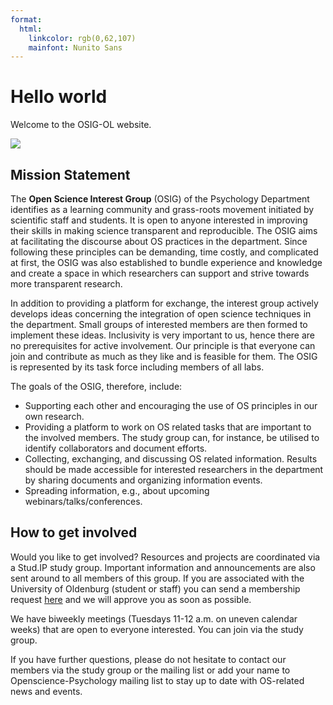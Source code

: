 ```yaml
---
format:
  html:
    linkcolor: rgb(0,62,107)
    mainfont: Nunito Sans
---
```


# Hello world
Welcome to the OSIG-OL website.

![](pics/team.jpeg)

## Mission Statement
The **Open Science Interest Group** (OSIG) of the Psychology Department identifies as a learning community and grass-roots movement initiated by scientific staff and students. It is open to anyone interested in improving their skills in making science transparent and reproducible. The OSIG aims at facilitating the discourse about OS practices in the department. Since following these principles can be demanding, time costly, and complicated at first, the OSIG was also established to bundle experience and knowledge and create a space in which researchers can support and strive towards more transparent research.

In addition to providing a platform for exchange, the interest group actively develops ideas concerning the integration of open science techniques in the department. Small groups of interested members are then formed to implement these ideas. Inclusivity is very important to us, hence there are no prerequisites for active involvement. Our principle is that everyone can join and contribute as much as they like and is feasible for them. The OSIG is represented by its task force including members of all labs.

The goals of the OSIG, therefore, include:

- Supporting each other and encouraging the use of OS principles in our own research.
- Providing a platform to work on OS related tasks that are important to the involved members. The study group can, for instance, be utilised to identify collaborators and document efforts.
- Collecting, exchanging, and discussing OS related information. Results should be made accessible for interested researchers in the department by sharing documents and organizing information events.
- Spreading information, e.g., about upcoming webinars/talks/conferences.

## How to get involved
Would you like to get involved? Resources and projects are coordinated via a Stud.IP study group. Important information and announcements are also sent around to all members of this group. If you are associated with the University of Oldenburg (student or staff) you can send a membership request [here](https://elearning.uni-oldenburg.de/dispatch.php/course/studygroup/details/62793789f65c00ca9acf3dfbed349662?again=yes) and we will approve you as soon as possible.

We have biweekly meetings (Tuesdays 11-12 a.m. on uneven calendar weeks) that are open to everyone interested. You can join via the study group.

If you have further questions, please do not hesitate to contact our members via the study group or the mailing list  or add your name to Openscience-Psychology mailing list to stay up to date with OS-related news and events.